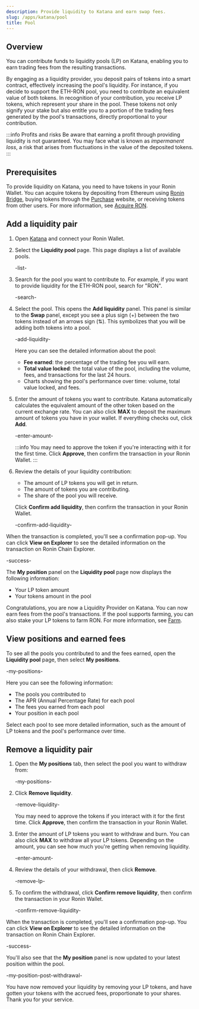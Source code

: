 ```yaml
---
description: Provide liquidity to Katana and earn swap fees.
slug: /apps/katana/pool
title: Pool
---
```


## Overview

You can contribute funds to liquidity pools (LP) on Katana, enabling you to earn trading fees from the resulting
transactions.

By engaging as a liquidity provider, you deposit pairs
of tokens into a smart contract, effectively increasing the pool's liquidity.
For instance, if you decide to support the ETH-RON pool, you need to
contribute an equivalent value of both tokens. In recognition of your
contribution, you receive LP tokens, which represent your share in the pool.
These tokens not only signify your stake but also entitle you to a portion
of the trading fees generated by the pool's transactions, directly
proportional to your contribution.

:::info Profits and risks
Be aware that earning a profit through providing liquidity is not guaranteed.
You may face what is known as _impermanent loss_, a risk that arises from
fluctuations in the value of the deposited tokens.
:::

## Prerequisites

To provide liquidity on Katana, you need to have tokens in your Ronin Wallet. You can acquire tokens by depositing from Ethereum using [Ronin Bridge](https://app.roninchain.com/bridge), buying tokens through the [Purchase](https://purchase.roninchain.com) website, or receiving tokens from other users.
For more information, see [Acquire RON](../../../basics/acquire-ron.mdx).

## Add a liquidity pair

1. Open [Katana](https://app.roninchain.com/swap) and connect your Ronin Wallet.
2. Select the **Liquidity pool** page. This page displays a list of available pools.
    
    -list-
3. Search for the pool you want to contribute to. For example, if you want to provide liquidity for the ETH-RON pool, search for "RON".
    
    -search-
4. Select the pool. This opens the **Add liquidity** panel. This panel is similar to the **Swap** panel, except you see a plus sign (+) between the two tokens instead of an arrows sign (⇅). This symbolizes that you will be adding both tokens into a pool.
    
    -add-liquidity-
  
    Here you can see the detailed information about the pool:
    * **Fee earned**: the percentage of the trading fee you will earn.
    * **Total value locked**: the total value of the pool, including the volume, fees, and transactions for the last 24 hours. 
    * Charts showing the pool's performance over time: volume, total value locked, and fees.
5. Enter the amount of tokens you want to contribute. Katana automatically calculates the equivalent amount of the other token based on the current exchange rate. You can also click **MAX** to deposit the maximum amount of tokens you have in your wallet. If everything checks out, click **Add**.

    -enter-amount-

    :::info
    You may need to approve the token if you're interacting with it for the first time. Click **Approve**, then confirm the transaction in your Ronin Wallet.
    :::

6. Review the details of your liquidity contribution:
    * The amount of LP tokens you will get in return.
    * The amount of tokens you are contributing.
    * The share of the pool you will receive.

    Click **Confirm add liquidity**, then confirm the transaction in your Ronin Wallet.

    -confirm-add-liquidity-

When the transaction is completed, you'll see a confirmation pop-up. You can click **View on Explorer** to see the detailed information on the transaction on Ronin Chain Explorer.

-success-

The **My position** panel on the **Liquidity pool** page now displays the following information:

* Your LP token amount
* Your tokens amount in the pool

Congratulations, you are now a Liquidity Provider on Katana. You can now earn fees from the pool's transactions. If the pool supports farming, you can also stake your LP tokens to farm RON. For more information, see [Farm](#farm).

## View positions and earned fees

To see all the pools you contributed to and the fees earned, open the **Liquidity pool** page, then select **My positions**.

-my-positions-

Here you can see the following information:

* The pools you contributed to
* The APR (Annual Percentage Rate) for each pool
* The fees you earned from each pool
* Your position in each pool

Select each pool to see more detailed information, such as the amount of LP tokens and the pool's performance over time.

## Remove a liquidity pair

1. Open the **My positions** tab, then select the pool you want to withdraw from:

    -my-positions-

2. Click **Remove liquidity**.

    -remove-liquidity-

    You may need to approve the tokens if you interact with it for the first time. Click **Approve**, then confirm the transaction in your Ronin Wallet.

3. Enter the amount of LP tokens you want to withdraw and burn. You can also click **MAX** to withdraw all your LP tokens. Depending on the amount, you can see how much you're getting when removing liquidity.

    -enter-amount-

4. Review the details of your withdrawal, then click **Remove**.

    -remove-lp-

5. To confirm the withdrawal, click **Confirm remove liquidity**, then confirm the transaction in your Ronin Wallet.

    -confirm-remove-liquidity-

When the transaction is completed, you'll see a confirmation pop-up. You can click **View on Explorer** to see the detailed information on the transaction on Ronin Chain Explorer.

-success-

You'll also see that the **My position** panel is now updated to your latest position within the pool.

-my-position-post-withdrawal-

You have now removed your liquidity by removing your LP tokens, and have gotten your tokens with the accrued fees, proportionate to your shares. Thank you for your service.
